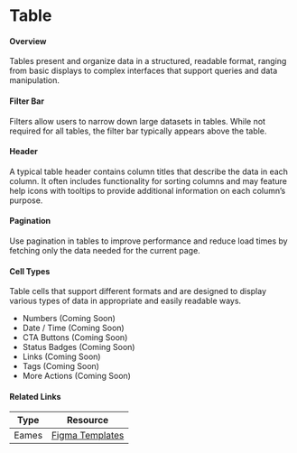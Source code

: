# Table 

#### Overview
Tables present and organize data in a structured, readable format, ranging from basic displays to complex interfaces that support queries and data manipulation.
#### Filter Bar
Filters allow users to narrow down large datasets in tables. While not required for all tables, the filter bar typically appears above the table.
#### Header
A typical table header contains column titles that describe the data in each column. It often includes functionality for sorting columns and may feature help icons with tooltips to provide additional information on each column’s purpose.
#### Pagination
Use pagination in tables to improve performance and reduce load times by fetching only the data needed for the current page. 

#### Cell Types
Table cells that support different formats and  are designed to display various types of data in appropriate and easily readable ways.
- Numbers (Coming Soon)
- Date / Time (Coming Soon)
- CTA Buttons (Coming Soon)
- Status Badges (Coming Soon)
- Links (Coming Soon)
- Tags (Coming Soon)
- More Actions (Coming Soon)

#### Related Links
| Type    | Resource |
| -------- | ------- |
| Eames  | [Figma Templates](https://www.figma.com/design/yCPszaTtkCFxRHaSkkJFR9/Eames-Templates-%5BInternal%5D?node-id=2114-9632&node-type=frame&t=Aa9XxcKyme3ud4cb-0)    |

